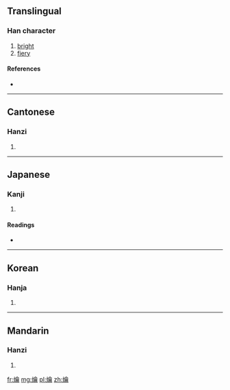 ==Translingual==

===Han character===
{{Han char|rn=86|rad=火|as=17|sn=21|four=9882<sub>7</sub>|canj=火人一月 (FOMB)}}

# [[bright]]
# [[fiery]]

====References====
* {{Han ref|kx=0687.240|dkj=19603|dj=1099.110|hdz=32248.080|uh=721A|ud=29210|bh=F5DB|bd=62939}}

----

==Cantonese==

===Hanzi===
{{yue-hanzi|jyut=|y=yeuk6}}

# {{defn|Cantonese|sort=火17}}

----

==Japanese==

===Kanji===
{{ja-kanji|grade=|rs=火17}}

# {{defn|Japanese|sort=火17}}

====Readings====
* {{ja-readings|on=[[やく]] (yaku), [[しゃく]] (shaku)|kun=}}

----

==Korean==

===Hanja===
{{ko-hanja|hangeul=약|eumhun=|rv=yak|mr=yak|y=yak}}

# {{defn|Korean|sort=火17}}

----

==Mandarin==

===Hanzi===
{{cmn-hanzi|pin=[[yuè]] ([[yue4]])|wg=yüeh<sup>4</sup>}}

# {{defn|Mandarin|sort=火17}}

[[fr:爚]]
[[mg:爚]]
[[pl:爚]]
[[zh:爚]]